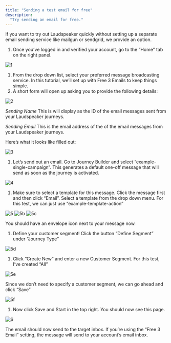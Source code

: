 ```yaml
---
title: "Sending a test email for free"
description:
  "Try sending an email for free."
---
```


If you want to try out Laudspeaker quickly without setting up a separate email sending service like mailgun or sendgrid, we provide an option.

1. Once you’ve logged in and verified your account, go to the “Home” tab on the
   right panel.

![1](/images/guides/getting-started/1a-7bd5135f3bf4ed049c7e5ba51edbe2ba.png)

1. From the drop down list, select your preferred message broadcasting service.
   In this tutorial, we’ll set up with Free 3 Emails to keep things simple.
2. A short form will open up asking you to provide the following details:

![2](/images/guides/getting-started/2a-db428a8f974fa3f3c2db24aa65a6898c.png)

_Sending Name_ This is will display as the ID of the email messages sent from
your Laudspeaker journeys.

_Sending Email_ This is the email address of the of the email messages from your
Laudspeaker journeys.

Here’s what it looks like filled out:

![3](/images/guides/getting-started/3a-e79a20588cde3c29d90e4c3ecc24e9aa.png)

1. Let’s send out an email. Go to Journey Builder and select
   “example-single-campaign”. This generates a default one-off message that will
   send as soon as the journey is activated.

![4](/images/guides/getting-started/4a-d866404f8edfb5ec7a1ba74e3e0e7af5.png)

1. Make sure to select a template for this message. Click the message first and
   then click “Email”. Select a template from the drop down menu. For this test,
   we can just use “example-template-action”

![5](/images/guides/getting-started/5a-8d21ee0a7f818aa7791df411caf5b106.png)
![5b](/images/guides/getting-started/5b-fa99dbbf3964ac5616057faee1c2c917.png)
![5c](/images/guides/getting-started/5c-90679b5db56a3dcb3a20e99b8a8c8723.png)

You should have an envelope icon next to your message now.

1. Define your customer segment! Click the button “Define Segment” under
   “Journey Type”

![5d](/images/guides/getting-started/5d-10e5f296c2d0b5c8fc704170507a4285.png)

1. Click “Create New” and enter a new Customer Segment. For this test, I’ve
   created “All”

![5e](/images/guides/getting-started/5e-03a8a13f713f766ff29dc4e6d8074b21.png)

Since we don’t need to specify a customer segment, we can go ahead and click
“Save”

![5f](/images/guides/getting-started/5f-2390d6bf4a652bde377ca80caf3cc08d.png)

1. Now click Save and Start in the top right. You should now see this page.

![6](/images/guides/getting-started/6-9f2f4a8b249d261eeb546171499a7a77.png)

The email should now send to the target inbox. If you’re using the “Free 3
Email” setting, the message will send to your account’s email inbox.
